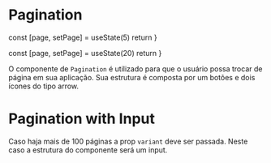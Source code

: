

<Meta title='Data input/Pagination' component={Pagination} />

# Pagination
  const [page, setPage] = useState(5)
  return <Pagination page={page} pageSize={30} onPageChange={setPage}/>
}

  const [page, setPage] = useState(20)
  return <Pagination page={page} pageSize={200} onPageChange={setPage} variant='input'/>
}

O componente de `Pagination` é utilizado para que o usuário possa trocar de página em sua aplicação. Sua estrutura é composta por um botões e dois ícones do tipo arrow.

<Canvas>
  <Story
    name='Pagination'
    parameters={{
      design: {
        type: 'figma',
        url: 'https://www.figma.com/file/O3bKxIcsj2rc1FNIRclJyT/Saturn-System?node-id=257%3A566'
      }
    }}
  >
    <ThemeProvider>
      <PaginationProps />
    </ThemeProvider>
  </Story>
</Canvas>

# Pagination with Input
Caso haja mais de 100 páginas a prop `variant` deve ser passada. Neste caso a estrutura do componente será um input.

<Canvas>
  <Story
    name='Input'
    parameters={{
      design: {
        type: 'figma',
        url: 'https://www.figma.com/file/O3bKxIcsj2rc1FNIRclJyT/Saturn-System?node-id=257%3A566'
      }
    }}
  >
    <ThemeProvider>
      <PaginationPropsInput />
    </ThemeProvider>
  </Story>
</Canvas>

<ArgsTable of={Pagination} />
